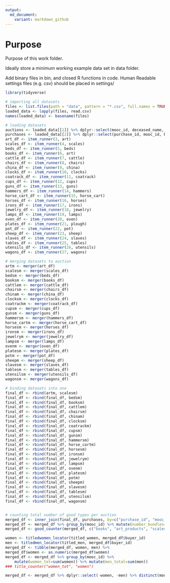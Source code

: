 ```yaml
---
output:
  md_document:
    variant: markdown_github
---
```


# Purpose

Purpose of this work folder.

Ideally store a minimum working example data set in data folder.

Add binary files in bin, and closed R functions in code. Human Readable settings files (e.g. csv) should be placed in settings/


```r

library(tidyverse)

# importing all datasets
files <- list.files(path = "data", pattern = "*.csv", full.names = TRUE)
loaded_data <- lapply(files, read.csv)
names(loaded_data) <- basename(files)

# loading datasets
auctions <- loaded_data[[1]] %>% dplyr::select(mooc_id, deceased_name, date, auction_tot)
purchases <- loaded_data[[2]] %>% dplyr::select(purchase_id, mooc_id, buyer_id)
art_df <- item_runner(3, art)
scales_df <- item_runner(4, scales)
beds_df <- item_runner(5, beds)
books_df <- item_runner(6, art)
cattle_df <- item_runner(7, cattle)
chairs_df <- item_runner(8, chairs)
china_df <- item_runner(9, china)
clocks_df <- item_runner(10, clocks)
coatrack_df <- item_runner(11, coatrack)
cups_df <- item_runner(12, cups)
guns_df <- item_runner(13, guns)
hammers_df <- item_runner(14, hammers)
horse_cart_df <- item_runner(15, horse_cart)
horses_df <- item_runner(16, horses)
irons_df <- item_runner(17, irons)
jewelry_df <- item_runner(18, jewelry)
lamps_df <- item_runner(19, lamps)
oven_df <- item_runner(20, oven)
plates_df <- item_runner(21, plough)
pot_df <- item_runner(22, pot)
sheep_df <- item_runner(23, sheep)
slaves_df <- item_runner(24, slaves)
tables_df <- item_runner(25, tables)
utensils_df <- item_runner(26, utensils)
wagons_df <- item_runner(27, wagons)

# merging datasets to auction
artm <- merger(art_df)
scalesm <- merger(scales_df)
bedsm <- merger(beds_df)
booksm <- merger(books_df)
cattlem <- merger(cattle_df)
chairsm <- merger(chairs_df)
chinam <- merger(china_df)
clocksm <- merger(clocks_df)
coatrackm <- merger(coatrack_df)
cupsm <- merger(cups_df)
gunsm <- merger(guns_df)
hammersm <- merger(hammers_df)
horse_cartm <- merger(horse_cart_df)
horsesm <- merger(horses_df)
ironsm <- merger(irons_df)
jewelrym <- merger(jewelry_df)
lampsm <- merger(lamps_df)
ovenm <- merger(oven_df)
platesm <- merger(plates_df)
potm <- merger(pot_df)
sheepm <- merger(sheep_df)
slavesm <- merger(slaves_df)
tablesm <- merger(tables_df)
utensilsm <- merger(utensils_df)
wagonsm <- merger(wagons_df)

# binding datasets into one 
final_df <- rbind(artm, scalesm)
final_df <- rbind(final_df, bedsm)
final_df <- rbind(final_df, booksm)
final_df <- rbind(final_df, cattlem)
final_df <- rbind(final_df, chairsm)
final_df <- rbind(final_df, chinam)
final_df <- rbind(final_df, clocksm)
final_df <- rbind(final_df, coatrackm)
final_df <- rbind(final_df, cupsm)
final_df <- rbind(final_df, gunsm)
final_df <- rbind(final_df, hammersm)
final_df <- rbind(final_df, horse_cartm)
final_df <- rbind(final_df, horsesm)
final_df <- rbind(final_df, ironsm)
final_df <- rbind(final_df, jewelrym)
final_df <- rbind(final_df, lampsm)
final_df <- rbind(final_df, ovenm)
final_df <- rbind(final_df, platesm)
final_df <- rbind(final_df, potm)
final_df <- rbind(final_df, sheepm)
final_df <- rbind(final_df, slavesm)
final_df <- rbind(final_df, tablesm)
final_df <- rbind(final_df, utensilsm)
final_df <- rbind(final_df, wagonsm)


# counting total number of good types per auction 
merged_df <- inner_join(final_df, purchases, by=c("purchase_id", "mooc_id")) %>% arrange(mooc_id, purchase_id) 
merged_df <- merged_df %>% group_by(mooc_id) %>% mutate(number_bundles=sum(bundle))%>% separate(date, into =c('year', 'month/day'), sep=4)
merged_df <- good_counter(merged_df, c("books", "art_products", "scales", "beds", "cattle", "chairs", "china", "coatrack", "cups", "guns", "hammers", "horse_cart", "horses", "irons", "jewelry", "lamps", "oven", "plates", "pot", "sheep", "slaves", "tables", "utensils", "wagons"), c("book_tot", "art_tot", "scale_tot", "bed_tot", "cattle_tot", "chairs_tot", "china_tot", "coatrack_tot", "cup_tot", "guns_tot", "hammer_tot", "horsecart_tot", "horse_tot", "irons_tot", "jewelry_tot", "lamp_tot", "oven_tot", "plates_tot", "pot_total", "sheep_tot", "slave_tot", "table_tot", "utensil_tot", "wagon_tot" ))

women <- titledwomen_locator(titled_women, merged_df$buyer_id)
men <- titledmen_locator(titled_men, merged_df$buyer_id)
merged_df <- tibble(merged_df, women, men) %>% 
merged_df$women <- as.numeric(merged_df$women)    
merged_df <- merged_df %>% group_by(mooc_id) %>% 
    mutate(women_tot=sum(women)) %>% mutate(men_total=sum(men))
### title_counter("women_tot", "women")

merged_df <- merged_df %>% dplyr::select(-women, -men) %>% distinct(mooc_id, .keep_all=TRUE)
```


